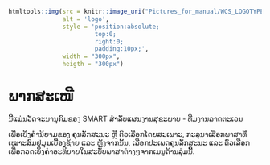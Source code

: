 ```r
htmltools::img(src = knitr::image_uri("Pictures_for_manual/WCS_LOGOTYPE.png"), 
               alt = 'logo', 
               style = 'position:absolute; 
                        top:0; 
                        right:0; 
                        padding:10px;',
               width = "300px", 
               heigth = "300px")
```

# ພາກສະເໜີ {.unnumbered}

ນີ້ແມ່ນວັດຈະນານຸກົມຂອງ SMART ສໍາລັບແຜນງານສຸຂະພາບ - ທີມງານລາດຕະເວນ

ເພື່ອເບິ່ງຄໍານິຍາມຂອງ ຄຸນລັກສະນະ ຫຼື ຕົວເລືອກໂດຍສະເພາະ, ກະລຸນາເລືອກພາສາທີ່ເໝາະສົມຢູ່ມຸມເບື້ອງຊ້າຍ ແລະ ຫຼັງຈາກນັ້ນ, ເລືອກປະເພດຄຸນລັກສະນະ ແລະ ຕົວເລືອກ ເພື່ອກວດເບິ່ງຄໍາອະທິບາຍໃນສະບັບພາສາຕ່າງໆຈາກເມນູດ້ານລຸ່ມນີ້.
